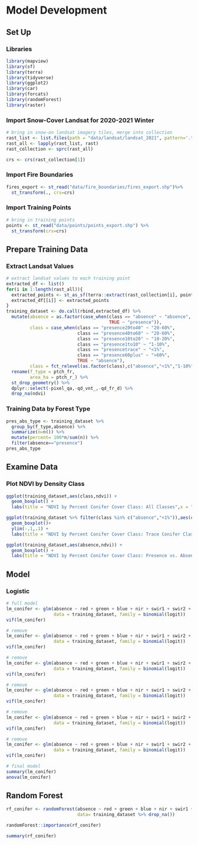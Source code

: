 # Model Development

## Set Up

### Libraries

```r
library(mapview)
library(sf)
library(terra)
library(tidyverse)
library(ggplot2)
library(car)
library(forcats)
library(randomForest)
library(raster)
```

### Import Snow-Cover Landsat for 2020-2021 Winter

```r
# bring in snow-on landsat imagery tiles, merge into collection
rast_list <- list.files(path = "data/landsat/landsat_2021", pattern='.tif', all.files=TRUE, full.names=TRUE)
rast_all <- lapply(rast_list, rast)
rast_collection <- sprc(rast_all)

crs <- crs(rast_collection[1])
```

### Import Fire Boundaries

```r
fires_export <- st_read("data/fire_boundaries/fires_export.shp")%>% 
  st_transform(., crs=crs)
```

### Import Training Points

```r
# bring in training points
points <- st_read("data/points/points_export.shp") %>% 
  st_transform(crs=crs)
```

## Prepare Training Data

### Extract Landsat Values

```r
# extract landsat values to each training point
extracted_df <- list()
for(i in 1:length(rast_all)){
  extracted_points <- st_as_sf(terra::extract(rast_collection[i], points,bind = TRUE))
  extracted_df[[i]] <- extracted_points 
}
training_dataset <- do.call(rbind,extracted_df) %>% 
  mutate(absence = as.factor(case_when(class == "absence" ~ "absence",
                                       TRUE ~ "presence")),
         class = case_when(class == "presence20to40" ~ "20-60%",
                           class == "presence40to60" ~ "20-60%",
                           class == "presence10to20" ~ "10-20%",
                           class == "presence1to10" ~ "1-10%",
                           class == "presencetrace" ~ "<1%",
                           class == "presence60plus" ~ ">60%",
                           TRUE ~ "absence"),
         class = fct_relevel(as.factor(class),c("absence","<1%","1-10%","10-20%","20-60%",">60%"))) %>% 
  rename(f_type = ptch_fr,
         area_ha = ptch_r_) %>% 
  st_drop_geometry() %>% 
  dplyr::select(-pixel_qa,-qd_vnt_,-qd_fr_d) %>% 
  drop_na(ndvi)
```

### Training Data by Forest Type

```r
pres_abs_type <- training_dataset %>% 
  group_by(f_type,absence) %>% 
  summarize(n=n()) %>% 
  mutate(percent= 100*n/sum(n)) %>% 
  filter(absence=="presence")
pres_abs_type
```

## Examine Data 

### Plot NDVI by Density Class

```r
ggplot(training_dataset,aes(class,ndvi)) +
  geom_boxplot() + 
  labs(title = "NDVI by Percent Conifer Cover Class: All Classes",x = "Visually Estimated Conifer Percent Cover",y = "NDVI")

ggplot(training_dataset %>% filter(class %in% c("absence","<1%")),aes(class,ndvi)) +
  geom_boxplot()+
  ylim(-.1,.1) + 
  labs(title = "NDVI by Percent Conifer Cover Class: Trace Conifer Class vs. Absence",x = "Visually Estimated Conifer Percent Cover",y = "NDVI")

ggplot(training_dataset,aes(absence,ndvi)) +
  geom_boxplot() + 
  labs(title = "NDVI by Percent Conifer Cover Class: Presence vs. Absence ",x = "Visually Estimated Conifer Percent Cover",y = "NDVI")
```

## Model

### Logistic

```r
# full model 
lm_conifer <- glm(absence ~ red + green + blue + nir + swir1 + swir2 + ndsi + ndfsi + ndvi + evi + nbr + nbr2 + ndwi, 
                  data = training_dataset, family = binomial(logit))
vif(lm_conifer)

# remove
lm_conifer <- glm(absence ~ red + green + blue + nir + swir1 + swir2 + ndsi + ndfsi + ndvi + evi + nbr + nbr2 + ndwi, 
                  data = training_dataset, family = binomial(logit))
vif(lm_conifer)

# remove
lm_conifer <- glm(absence ~ red + green + blue + nir + swir1 + swir2 + ndsi + ndfsi + ndvi + evi + nbr + nbr2 + ndwi, 
                  data = training_dataset, family = binomial(logit))
vif(lm_conifer)

# remove
lm_conifer <- glm(absence ~ red + green + blue + nir + swir1 + swir2 + ndsi + ndfsi + ndvi + evi + nbr + nbr2 + ndwi, 
                  data = training_dataset, family = binomial(logit))
vif(lm_conifer)

# remove
lm_conifer <- glm(absence ~ red + green + blue + nir + swir1 + swir2 + ndsi + ndfsi + ndvi + evi + nbr + nbr2 + ndwi, 
                  data = training_dataset, family = binomial(logit))
vif(lm_conifer)

# remove
lm_conifer <- glm(absence ~ red + green + blue + nir + swir1 + swir2 + ndsi + ndfsi + ndvi + evi + nbr + nbr2 + ndwi, 
                  data = training_dataset, family = binomial(logit))
vif(lm_conifer)
```


```r
# final model
summary(lm_conifer)
anova(lm_conifer)
```

## Random Forest

```r
rf_conifer <- randomForest(absence ~ red + green + blue + nir + swir1 + swir2 + ndsi + ndfsi + ndvi + evi + nbr + nbr2 + ndwi,
                           data= training_dataset %>% drop_na())
```

```r
randomForest::importance(rf_conifer)
```

```r
summary(rf_conifer)
```
